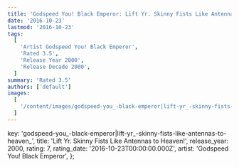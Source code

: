 ```yaml
---
title: 'Godspeed You! Black Emperor: Lift Yr. Skinny Fists Like Antennas to Heaven! (2000)'
date: '2016-10-23'
lastmod: '2016-10-23'
tags:
  [
    'Artist Godspeed You! Black Emperor',
    'Rated 3.5',
    'Release Year 2000',
    'Release Decade 2000',
  ]
summary: 'Rated 3.5'
authors: ['default']
images:
  [
    '/content/images/godspeed-you_-black-emperor|lift-yr_-skinny-fists-like-antennas-to-heaven_.jpg',
  ]
---
```


  key: 'godspeed-you_-black-emperor|lift-yr_-skinny-fists-like-antennas-to-heaven_',
  title: 'Lift Yr. Skinny Fists Like Antennas to Heaven!',
  release_year: 2000,
  rating: 7,
  rating_date: '2016-10-23T00:00:00.000Z',
  artist: 'Godspeed You! Black Emperor',
};

<MusicRating data={data} />
